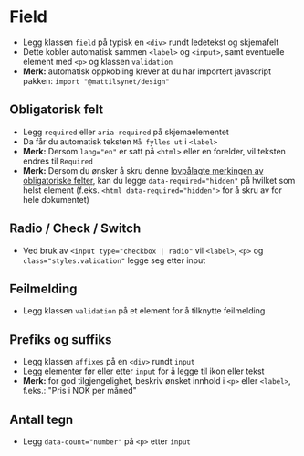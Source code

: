 
<Meta of={stories} />

# Field
- Legg klassen `field` på typisk en `<div>` rundt ledetekst og skjemafelt
- Dette kobler automatisk sammen `<label>` og `<input>`, samt eventuelle element med `<p>` og klassen `validation`
- **Merk:** automatisk oppkobling krever at du har importert javascript pakken: `import "@mattilsynet/design"`
<Canvas of={stories.Default} />

## Obligatorisk felt
- Legg `required` eller `aria-required` på skjemaelementet
- Da får du automatisk teksten `Må fylles ut` i `<label>`
- **Merk:** Dersom `lang="en"` er satt på `<html>` eller en forelder, vil teksten endres til `Required`
- **Merk:** Dersom du ønsker å skru denne [lovpålagte merkingen av obligatoriske felter](https://www.designsystemet.no/monstre/obligatoriske-og-valgfrie-felt), kan du legge `data-required="hidden"` på hvilket som helst element (f.eks. `<html data-required="hidden">` for å skru av for hele dokumentet)
<Canvas of={stories.Required} />

## Radio / Check / Switch
- Ved bruk av `<input type="checkbox | radio"` vil `<label>`, `<p>` og `class="styles.validation"` legge seg etter input
<Canvas of={stories.Toggles} />

## Feilmelding
- Legg klassen `validation` på et element for å tilknytte feilmelding
<Canvas of={stories.WithValidation} />

## Prefiks og suffiks
- Legg klassen `affixes` på en `<div>` rundt `input`
- Legg elementer før eller etter `input` for å legge til ikon eller tekst
- **Merk:** for god tilgjengelighet, beskriv ønsket innhold i `<p>` eller `<label>`, f.eks.: "Pris i NOK per måned"
<Canvas of={stories.WithAffixes} />

## Antall tegn
- Legg `data-count="number"` på `<p>` etter `input`
<Canvas of={stories.WithCount} />
